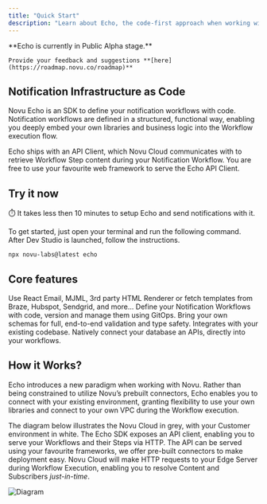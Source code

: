 ```yaml
---
title: "Quick Start"
description: "Learn about Echo, the code-first approach when working with Novu."
---
```



<EchoTerminal />

<Note>
    **Echo is currently in Public Alpha stage.**

    Provide your feedback and suggestions **[here](https://roadmap.novu.co/roadmap)**
</Note>

## Notification Infrastructure as Code

Novu Echo is an SDK to define your notification workflows with code. Notification workflows are defined in a structured, functional way, enabling you deeply embed your own libraries and business logic into the Workflow execution flow.

Echo ships with an API Client, which Novu Cloud communicates with to retrieve Workflow Step content during your Notification Workflow. You are free to use your favourite web framework to serve the Echo API Client.

## Try it now

<Tip>
    ⏱️ It takes less then 10 minutes to setup Echo and send notifications with it.
</Tip>

To get started, just open your terminal and run the following command. After Dev Studio is launched, follow the instructions.

```shell
npx novu-labs@latest echo
```

## Core features

<CardGroup cols={2}>
    <Card title="Integrations" icon="gear" href={'/echo/integrations'}>
        Use React Email, MJML, 3rd party HTML Renderer or fetch templates from Braze, Hubspot, Sendgrid, and more...
    </Card>
    <Card title="GitOps" icon="github">
        Define your Notification Workflows with code, version and manage them using GitOps.
    </Card>
    <Card title="Type-safety" icon="shield">
        Bring your own schemas for full, end-to-end validation and type safety.
    </Card>
    <Card title="Bring Your Own Code" icon="code">
        Integrates with your existing codebase. Natively connect your database an APIs, directly into your workflows.
    </Card>
</CardGroup>

## How it Works?

Echo introduces a new paradigm when working with Novu. Rather than being constrained to utilize Novu’s prebuilt connectors, Echo enables you to connect with your existing environment, granting flexibility to use your own libraries and connect to your own VPC during the Workflow execution.

The diagram below illustrates the Novu Cloud in grey, with your Customer environment in white. The Echo SDK exposes an API client, enabling you to serve your Workflows and their Steps via HTTP. The API can be served using your favourite frameworks, we offer pre-built connectors to make deployment easy. Novu Cloud will make HTTP requests to your Edge Server during Workflow Execution, enabling you to resolve Content and Subscribers *just-in-time*.

![Diagram](/images/echo/diagram.png)

